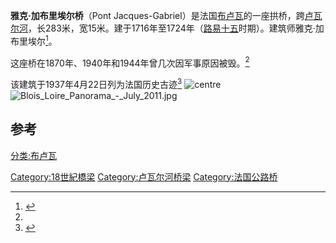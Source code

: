 '''雅克·加布里埃尔桥'''（Pont Jacques-Gabriel）是法国[[布卢瓦|布卢瓦]]的一座拱桥，跨[[卢瓦尔河|卢瓦尔河]]，长283米，宽15米。建于1716年至1724年（[[路易十五|路易十五]]时期）。建筑师雅克·加布里埃尔<ref name="Structurae">{{Structurae|s0000854|Pont Jacques-Gabriel}}</ref>。

这座桥在1870年、1940年和1944年曾几次因军事原因被毁。<ref name="Structurae" />

该建筑于1937年4月22日列为法国历史古迹<ref name="Mérimée">{{Mérimée|PA00098391}}</ref>
[[File:Bridge_of_Jacques-Gabriel_in_Blois_02.jpg|centre]][[File:Blois_Loire_Panorama_-_July_2011.jpg|thumb]]

== 参考 ==
{{References}}
[[分类:布卢瓦|分类:布卢瓦]]
[[Category:18世紀橋梁|Category:18世紀橋梁]]
[[Category:卢瓦尔河桥梁|Category:卢瓦尔河桥梁]]
[[Category:法国公路桥|Category:法国公路桥]]